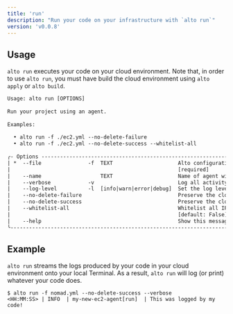 ```yaml
---
title: 'run'
description: "Run your code on your infrastructure with `alto run`"
version: 'v0.0.8'
---
```


## Usage
  `alto run` executes your code on your cloud environment. Note that, in order to use
  `alto run`, you must have build the cloud environment using `alto apply` or `alto
  build`.

  ```html
  Usage: alto run [OPTIONS]                                                                                                                   
                                                                                                                                              
  Run your project using an agent.                                                                                                            
                                                                                                                                              
  Examples:                                                                                                                                   
                                                                                                                                              
    • alto run -f ./ec2.yml --no-delete-failure                                                                                                
    • alto run -f ./ec2.yml --no-delete-success --whitelist-all                                                                                
                                                                                                                                              
  ╭- Options --------------------------------------------------------------------------------------------------------------------------------╮
  | *  --file               -f  TEXT                     Alto configuration file.                                                            |
  |                                                      [required]                                                                          |
  |    --name                   TEXT                     Name of agent within Alto configuration file.                                       |
  |    --verbose            -v                           Log all activity after command execution according to --log-level. [default: False] |
  |    --log-level          -l  [info|warn|error|debug]  Set the log level. [default: info]                                                  |
  |    --no-delete-failure                               Preserve the cloud resources after a failed run. [default: False]                   |
  |    --no-delete-success                               Preserve the cloud resources after a successful run. [default: False]               |
  |    --whitelist-all                                   Whitelist all IP addresses. If False, then only whitelist your current IP address.  |
  |                                                      [default: False]                                                                    |
  |    --help                                            Show this message and exit.                                                         |
  ╰------------------------------------------------------------------------------------------------------------------------------------------╯
  ```

## Example
  `alto run` streams the logs produced by your code in your cloud environment onto your
  local Terminal. As a result, `alto run` will log (or print) whatever your code does.

  ```
  $ alto run -f nomad.yml --no-delete-success --verbose
  <HH:MM:SS> | INFO  | my-new-ec2-agent[run]  | This was logged by my code!
  ```